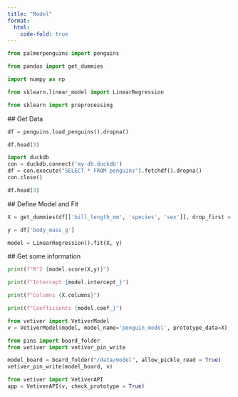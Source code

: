 ```yaml
---
title: "Model"
format:
  html:
    code-fold: true
---
```


```python
from palmerpenguins import penguins

from pandas import get_dummies

import numpy as np

from sklearn.linear_model import LinearRegression

from sklearn import preprocessing
```

\## Get Data

```python
df = penguins.load_penguins().dropna()

df.head(3)
```

```python
import duckdb
con = duckdb.connect('my-db.duckdb')
df = con.execute("SELECT * FROM penguins").fetchdf().dropna()
con.close()

df.head(3)
```

\## Define Model and Fit

```python
X = get_dummies(df[['bill_length_mm', 'species', 'sex']], drop_first = True)

y = df['body_mass_g']

model = LinearRegression().fit(X, y)
```

\## Get some information

```python
print(f"R^2 {model.score(X,y)}")

print(f"Intercept {model.intercept_}")

print(f"Columns {X.columns}")

print(f"Coefficients {model.coef_}")
```

```python
from vetiver import VetiverModel
v = VetiverModel(model, model_name='penguin_model', prototype_data=X)
```

```python
from pins import board_folder
from vetiver import vetiver_pin_write

model_board = board_folder("/data/model", allow_pickle_read = True)
vetiver_pin_write(model_board, v)
```

```python
from vetiver import VetiverAPI
app = VetiverAPI(v, check_prototype = True)
```
